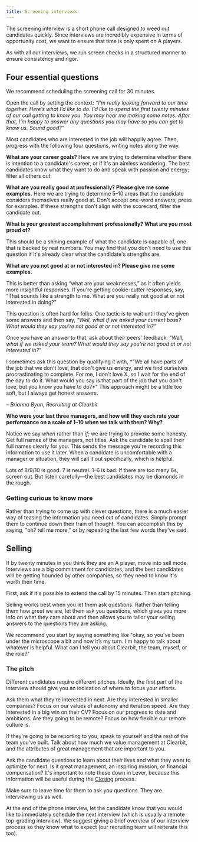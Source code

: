 ```yaml
---
title: Screening interviews
---
```



The screening interview is a short phone call designed to weed out candidates quickly. Since interviews are incredibly expensive in terms of opportunity cost, we want to ensure that time is only spent on A players.

As with all our interviews, we run screen checks in a structured manner to ensure consistency and rigor.

## Four essential questions

We recommend scheduling the screening call for 30 minutes.

Open the call by setting the context: *“I’m really looking forward to our time together. Here’s what I’d like to do. I’d like to spend the first twenty minutes of our call getting to know you. You may hear me making some notes. After that, I’m happy to answer any questions you may have so you can get to know us. Sound good?”*

Most candidates who are interested in the job will happily agree. Then, progress with the following four questions, writing notes along the way.

**What are your career goals?** Here we are trying to determine whether there is intention to a candidate's career, or if it's an aimless wandering. The best candidates know what they want to do and speak with passion and energy; filter all others out.

**What are you really good at professionally? Please give me some examples.** Here we are trying to determine 5–10 areas that the candidate considers themselves really good at. Don't accept one-word answers; press for examples. If these strengths don't align with the scorecard, filter the candidate out.

**What is your greatest accomplishment professionally? What are you most proud of?**

This should be a shining example of what the candidate is capable of, one that is backed by real numbers. You may find that you don't need to use this question if it's already clear what the candidate's strengths are.

**What are you not good at or not interested in? Please give me some examples.**

This is better than asking “what are your weaknesses,” as it often yields more insightful responses. If you're getting cookie-cutter responses, say, “That sounds like a strength to me. What are you really not good at or not interested in doing?”

This question is often hard for folks. One tactic is to wait until they've given some answers and then say, *"Well, what if we asked your current boss? What would they say you're not good at or not interested in?"*

Once you have an answer to that, ask about their peers' feedback: *"Well, what if we asked your team? What would they say you're not good at or not interested in?"*

<Callout emoji="🗣">
I sometimes ask this question by qualifying it with, *"We all have parts of the job that we don't love, that don't give us energy, and we find ourselves procrastinating to complete. For me, I don't love X, so I wait for the end of the day to do it. What would you say is that part of the job that you don't love, but you know you have to do?*"  This approach might be a little too soft, but I always get honest answers.

– *Brianna Byun, Recruiting at Clearbit*
</Callout>

**Who were your last three managers, and how will they each rate your performance on a scale of 1–10 when we talk with them? Why?**

Notice we say *when* rather than *if;* we are trying to provoke some honesty. Get full names of the managers, not titles. Ask the candidate to spell their full names clearly for you. This sends the message you're recording this information to use it later. When a candidate is uncomfortable with a manager or situation, they will call it out specifically, which is helpful.

Lots of 8/9/10 is good. 7 is neutral. 1–6 is bad. If there are too many 6s, screen out. But listen carefully—the best candidates may be diamonds in the rough.

### Getting curious to know more

Rather than trying to come up with clever questions, there is a much easier way of teasing the information you need out of candidates. Simply prompt them to continue down their train of thought. You can accomplish this by saying, "oh? tell me more," or by repeating the last few words they've said.

## Selling

If by twenty minutes in you think they are an A player, move into sell mode. Interviews are a big commitment for candidates, and the best candidates will be getting hounded by other companies, so they need to know it's worth their time.

First, ask if it's possible to extend the call by 15 minutes. Then start pitching.

Selling works best when you let them ask questions. Rather than telling them how great we are, let them ask you questions, which gives you more info on what they care about and then allows you to tailor your selling answers to the questions they are asking.

We recommend you start by saying something like "okay, so you've been under the microscope a bit and now it’s my turn. I'm happy to talk about whatever is helpful. What can I tell you about Clearbit, the team, myself, or the role?"

### The pitch

Different candidates require different pitches. Ideally, the first part of the interview should give you an indication of where to focus your efforts.

Ask them what they're interested in next. Are they interested in smaller companies? Focus on our values of autonomy and iteration speed. Are they interested in a big win on their CV? Focus on our progress to date and ambitions. Are they going to be remote? Focus on how flexible our remote culture is.

If they're going to be reporting to you, speak to yourself and the rest of the team you've built. Talk about how much we value management at Clearbit, and the attributes of great management that are important to you.

Ask the candidate questions to learn about their lives and what they want to optimize for next. Is it great management, an inspiring mission, or financial compensation? It's important to note these down in Lever, because this information will be useful during the [Closing](https://www.notion.so/Closing-76c3bf1f34bd46789fd3719b2d85cb87) process.

Make sure to leave time for them to ask you questions. They are interviewing us as well.

At the end of the phone interview, let the candidate know that you would like to immediately schedule the next interview (which is usually a remote top-grading interview). We suggest giving a brief overview of our interview process so they know what to expect (our recruiting team will reiterate this too).